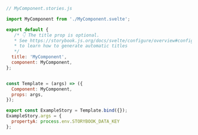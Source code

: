 ```js
// MyComponent.stories.js

import MyComponent from './MyComponent.svelte';

export default {
   /* 👇 The title prop is optional.
   * See https://storybook.js.org/docs/svelte/configure/overview#configure-story-loading
   * to learn how to generate automatic titles
   */
  title: 'MyComponent',
  component: MyComponent,
};


const Template = (args) => ({
  Component: MyComponent,
  props: args,
});

export const ExampleStory = Template.bind({});
ExampleStory.args = {
  propertyA: process.env.STORYBOOK_DATA_KEY
};
```
